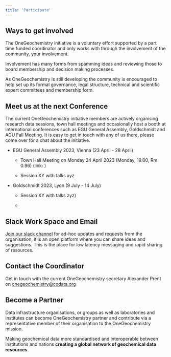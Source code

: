 ```yaml
---
title: 'Participate'
---
```



## Ways to get involved

<!-- Putting in a link use [] for the actual link and then () for the text the link applies to -->

The OneGeochemistry initiative is a voluntary effort supported by a part time funded coordinator and only works with through the involvement of the community, your involvement.

Involvement has many forms from spamming ideas and reviewing those to board membership and decision making processes.

As OneGeochemistry is still developing the community is encouraged to help set up its formal governance, legal structure, technical and scientific expert committees and membership form.

## Meet us at the next Conference

The current OneGeochemistry initiative members are actively organising research data sessions, town hall meetings and occasionally host a booth at international conferences such as EGU General Assembly, Goldschmidt and AGU Fall Meeting. It is easy to get in touch with any of us there, please come over for a chat about the initiative.

-   EGU General Assembly 2023, Vienna (23 April - 28 April)

    -   Town Hall Meeting on Monday 24 April 2023 (Monday, 19.00, Rm 0.96) (link: )

    -   Session XY with talks xyz

-   Goldschmidt 2023, Lyon (9 July - 14 July)

    -   Session XY with talks zyz)

    -   

## Slack Work Space and Email

[Join our slack channel](https://onegeochemistry.slack.com/join/shared_invite/zt-18gjyj49u-FRf1XwCU1vj8xxCEUYoD7Q#/shared-invite/email) for ad-hoc updates and requests from the organisation, it is an open platform where you can share ideas and suggestions. This is the place for low latency messaging and rapid sharing of resources.

## Contact the Coordinator

Get in touch with the current OneGeochemistry secretary Alexander Prent on [onegeochemistry\@codata.org](#0)

<!-- **We'll share some info on such and such basis, these are the channels, actively ask people to share the initiative's imperative** -->


<!-- ## Become a Member

Becoming a member is the lightweight option with which you will receive updates via a mailing list and are actively encouraged to share your ideas about the best way to make geochemical data and resources more interoperable across the globe.

Being a member you can make yourself electable for the board, join or lead scientific and technical expert committees to advise on and help coordinate development of standard data reporting methods, method specific vocabularies, as well as metadata profiles. -->

## Become a Partner

Data infrastructure organisations, or groups as well as laboratories and institutes can become OneGeochemistry partner and contribute via a representative member of their organisation to the OneGeochemistry mission.

Making geochemical data more standardised and interoperable between institutions and nations **creating a global network of geochemical data resources**.